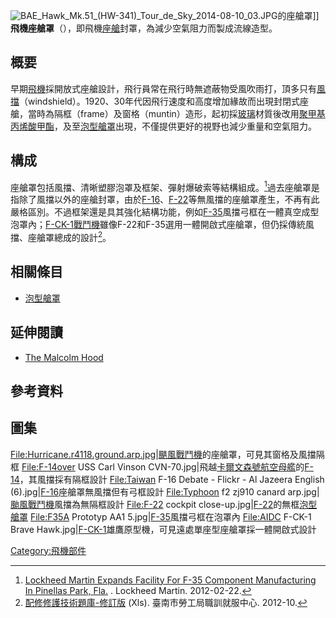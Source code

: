 [[File:BAE_Hawk_Mk.51_(HW-341)_Tour_de_Sky_2014-08-10_03.JPG|thumb]]的座艙罩]]
'''飛機座艙罩'''（{{lang-en|Aircraft canopy}}），即飛機[[駕駛艙|座艙]]封罩，為減少空氣阻力而製成流線造型。

==概要==
早期[[飛機|飛機]]採開放式座艙設計，飛行員常在飛行時無遮蔽物受風吹雨打，頂多只有[[風擋|風擋]]（windshield）。1920、30年代因飛行速度和高度增加緣故而出現封閉式座艙，當時為隔框（frame）及窗格（muntin）造形，起初採[[玻璃|玻璃]]材質後改用[[聚甲基丙烯酸甲酯|聚甲基丙烯酸甲酯]]，及至[[泡型艙罩|泡型艙罩]]出現，不僅提供更好的視野也減少重量和空氣阻力。

==構成==
座艙罩包括風擋、清晰塑膠泡罩及框架、彈射爆破索等結構組成。<ref>[http://www.lockheedmartin.com/us/news/press-releases/2012/february/120222ae_lockheedmartin-expands-f-35-facility.html Lockheed Martin Expands Facility For F-35 Component Manufacturing In Pinellas Park, Fla.] {{Wayback|url=http://www.lockheedmartin.com/us/news/press-releases/2012/february/120222ae_lockheedmartin-expands-f-35-facility.html |date=20170418041543 }}. Lockheed Martin. 2012-02-22.</ref>過去座艙罩是指除了風擋以外的座艙封罩，由於[[F-16|F-16]]、[[F-22|F-22]]等無風擋的座艙罩產生，不再有此嚴格區別。不過框架還是具其強化結構功能，例如[[F-35|F-35]]風擋弓框在一體真空成型泡罩內；[[F-CK-1戰鬥機|F-CK-1戰鬥機]]雖像F-22和F-35選用一體開啟式座艙罩，但仍採傳統風擋、座艙罩總成的設計<ref>[http://job.tainan.gov.tw/wp-content/uploads/2012/10/配修修護技術題庫-修訂版.xls 配修修護技術題庫-修訂版] {{Wayback|url=http://job.tainan.gov.tw/wp-content/uploads/2012/10/%E9%85%8D%E4%BF%AE%E4%BF%AE%E8%AD%B7%E6%8A%80%E8%A1%93%E9%A1%8C%E5%BA%AB-%E4%BF%AE%E8%A8%82%E7%89%88.xls |date=20160304094107 }} (Xls). 臺南市勞工局職訓就服中心. 2012-10.</ref>。

==相關條目==
*[[泡型艙罩|泡型艙罩]]

==延伸閱讀==
*[http://www.aerofiles.com/malcolm-hood.html The Malcolm Hood] {{Wayback|url=http://www.aerofiles.com/malcolm-hood.html |date=20210205080138 }}

==參考資料==
{{reflist}}

==圖集==
<gallery>
File:Hurricane.r4118.ground.arp.jpg|[[颶風戰鬥機|颶風戰鬥機]]的座艙罩，可見其窗格及風擋隔框
File:F-14over USS Carl Vinson CVN-70.jpg|飛越[[卡爾文森號航空母艦|卡爾文森號航空母艦]]的[[F-14|F-14]]，其風擋採有隔框設計
File:Taiwan F-16 Debate - Flickr - Al Jazeera English (6).jpg|[[F-16|F-16]]座艙罩無風擋但有弓框設計
File:Typhoon f2 zj910 canard arp.jpg|[[颱風戰鬥機|颱風戰鬥機]]風擋為無隔框設計
File:F-22 cockpit close-up.jpg|[[F-22|F-22]]的無框[[泡型艙罩|泡型艙罩]]
File:F35A Prototyp AA1 5.jpg|[[F-35|F-35]]風擋弓框在泡罩內
File:AIDC F-CK-1 Brave Hawk.jpg|[[F-CK-1|F-CK-1]]雄鷹原型機，可見遠處單座型座艙罩採一體開啟式設計
</gallery>

{{DEFAULTSORT:Aircraft canopy}}
[[Category:飛機部件|Category:飛機部件]]
